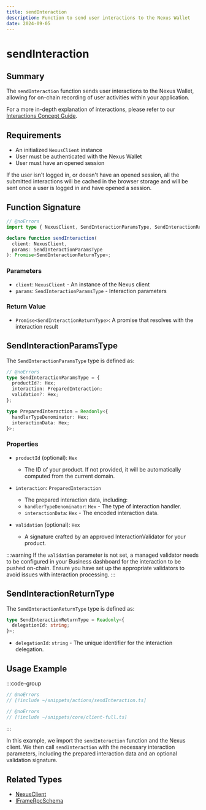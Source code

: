 ```yaml
---
title: sendInteraction
description: Function to send user interactions to the Nexus Wallet
date: 2024-09-05
---
```


# sendInteraction

## Summary
The `sendInteraction` function sends user interactions to the Nexus Wallet, allowing for on-chain recording of user activities within your application.

For a more in-depth explanation of interactions, please refer to our [Interactions Concept Guide](/wallet-sdk/core-concepts/interactions).

## Requirements
- An initialized `NexusClient` instance
- User must be authenticated with the Nexus Wallet
- User must have an opened session

If the user isn't logged in, or doesn't have an opened session, all the submitted interactions will be cached in the browser storage and will be sent once a user is logged in and have opened a session.

## Function Signature

```ts twoslash
// @noErrors
import type { NexusClient, SendInteractionParamsType, SendInteractionReturnType } from '@frak-labs/nexus-sdk/core';

declare function sendInteraction(
  client: NexusClient,
  params: SendInteractionParamsType
): Promise<SendInteractionReturnType>;
```

### Parameters
- `client`: `NexusClient` - An instance of the Nexus client
- `params`: `SendInteractionParamsType` - Interaction parameters

### Return Value
- `Promise<SendInteractionReturnType>`: A promise that resolves with the interaction result

## SendInteractionParamsType

The `SendInteractionParamsType` type is defined as:

```ts twoslash
// @noErrors
type SendInteractionParamsType = {
  productId?: Hex;
  interaction: PreparedInteraction;
  validation?: Hex;
};

type PreparedInteraction = Readonly<{
  handlerTypeDenominator: Hex;
  interactionData: Hex;
}>;
```

### Properties

- `productId` (optional): `Hex`
    - The ID of your product. If not provided, it will be automatically computed from the current domain.

- `interaction`: `PreparedInteraction`
    - The prepared interaction data, including:
    - `handlerTypeDenominator`: `Hex` - The type of interaction handler.
    - `interactionData`: `Hex` - The encoded interaction data.

- `validation` (optional): `Hex`
    - A signature crafted by an approved InteractionValidator for your product.

:::warning
If the `validation` parameter is not set, a managed validator needs to be configured in your Business dashboard for the interaction to be pushed on-chain.
Ensure you have set up the appropriate validators to avoid issues with interaction processing.
:::

## SendInteractionReturnType

The `SendInteractionReturnType` type is defined as:

```ts twoslash
type SendInteractionReturnType = Readonly<{
  delegationId: string;
}>;
```

- `delegationId`: `string` - The unique identifier for the interaction delegation.

## Usage Example

:::code-group
```ts twoslash [sendInteraction.ts]
// @noErrors
// [!include ~/snippets/actions/sendInteraction.ts]
```
```ts twoslash [client.ts]
// @noErrors
// [!include ~/snippets/core/client-full.ts]
```
:::

In this example, we import the `sendInteraction` function and the Nexus client. We then call `sendInteraction` with the necessary interaction parameters, including the prepared interaction data and an optional validation signature.

## Related Types
- [NexusClient](/wallet-sdk/api/types/NexusClient)
- [IFrameRpcSchema](/wallet-sdk/api/types/IFrameRpcSchema)
